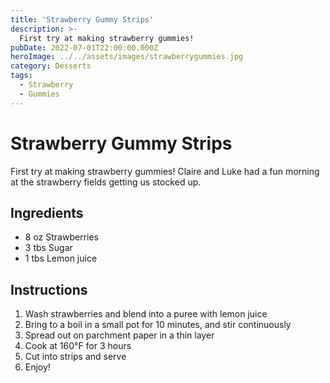 ```yaml
---
title: 'Strawberry Gummy Strips'
description: >- 
  First try at making strawberry gummies!
pubDate: 2022-07-01T22:00:00.000Z
heroImage: ../../assets/images/strawberrygummies.jpg
category: Desserts
tags: 
  - Strawberry
  - Gummies
---
```



# Strawberry Gummy Strips

First try at making strawberry gummies! Claire and Luke had a fun morning at the strawberry fields getting us stocked up.
  
## Ingredients
- 8 oz Strawberries
- 3 tbs Sugar
- 1 tbs Lemon juice

## Instructions
1. Wash strawberries and blend into a puree with lemon juice
2. Bring to a boil in a small pot for 10 minutes, and stir continuously
3. Spread out on parchment paper in a thin layer
4. Cook at 160°F for 3 hours
5. Cut into strips and serve
6. Enjoy!

